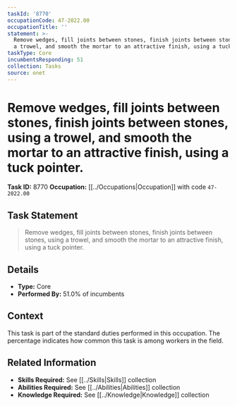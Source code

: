 ```yaml
---
taskId: '8770'
occupationCode: 47-2022.00
occupationTitle: ''
statement: >-
  Remove wedges, fill joints between stones, finish joints between stones, using
  a trowel, and smooth the mortar to an attractive finish, using a tuck pointer.
taskType: Core
incumbentsResponding: 51
collection: Tasks
source: onet
---
```

# Remove wedges, fill joints between stones, finish joints between stones, using a trowel, and smooth the mortar to an attractive finish, using a tuck pointer.

**Task ID:** 8770
**Occupation:** [[../Occupations|Occupation]] with code `47-2022.00`

## Task Statement

> Remove wedges, fill joints between stones, finish joints between stones, using a trowel, and smooth the mortar to an attractive finish, using a tuck pointer.

## Details

- **Type:** Core
- **Performed By:** 51.0% of incumbents

## Context

This task is part of the standard duties performed in this occupation. The percentage indicates how common this task is among workers in the field.

## Related Information

- **Skills Required:** See [[../Skills|Skills]] collection
- **Abilities Required:** See [[../Abilities|Abilities]] collection
- **Knowledge Required:** See [[../Knowledge|Knowledge]] collection
